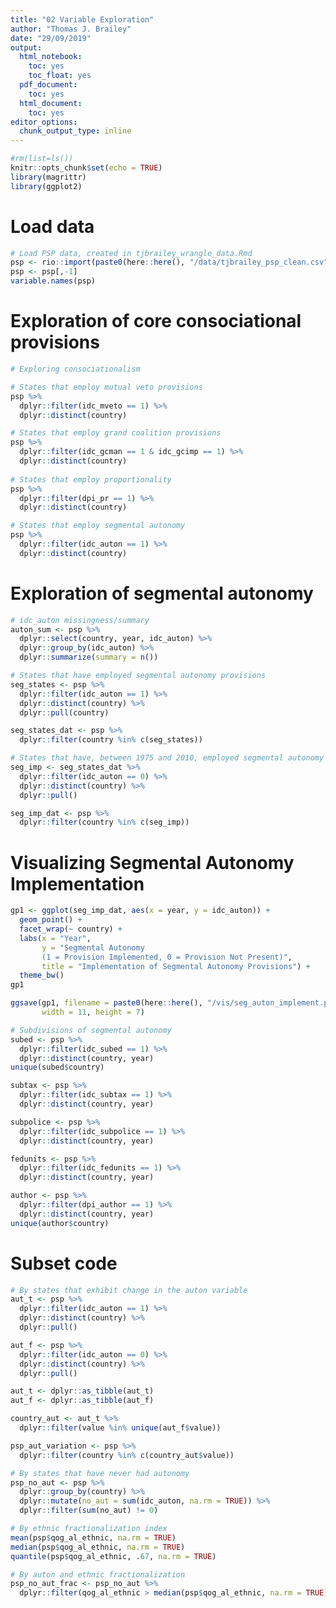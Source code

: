 ```yaml
---
title: "02 Variable Exploration"
author: "Thomas J. Brailey"
date: "29/09/2019"
output:
  html_notebook:
    toc: yes
    toc_float: yes
  pdf_document:
    toc: yes
  html_document:
    toc: yes
editor_options:
  chunk_output_type: inline
---
```

<style>
    body .main-container {
        max-width: 100%;
    }
</style>

```r
#rm(list=ls())
knitr::opts_chunk$set(echo = TRUE)
library(magrittr)
library(ggplot2)
```

# Load data
```r
# Load PSP data, created in tjbrailey_wrangle_data.Rmd
psp <- rio::import(paste0(here::here(), "/data/tjbrailey_psp_clean.csv"))
psp <- psp[,-1]
variable.names(psp)
```

# Exploration of core consociational provisions
```r
# Exploring consociationalism

# States that employ mutual veto provisions
psp %>% 
  dplyr::filter(idc_mveto == 1) %>%
  dplyr::distinct(country)

# States that employ grand coalition provisions
psp %>%
  dplyr::filter(idc_gcman == 1 & idc_gcimp == 1) %>%
  dplyr::distinct(country)
 
# States that employ proportionality
psp %>%
  dplyr::filter(dpi_pr == 1) %>%
  dplyr::distinct(country)

# States that employ segmental autonomy
psp %>%
  dplyr::filter(idc_auton == 1) %>% 
  dplyr::distinct(country)
```

# Exploration of segmental autonomy
```r
# idc_auton missingness/summary
auton_sum <- psp %>%
  dplyr::select(country, year, idc_auton) %>%
  dplyr::group_by(idc_auton) %>%
  dplyr::summarize(summary = n())

# States that have employed segmental autonomy provisions
seg_states <- psp %>%
  dplyr::filter(idc_auton == 1) %>% 
  dplyr::distinct(country) %>%
  dplyr::pull(country)

seg_states_dat <- psp %>% 
  dplyr::filter(country %in% c(seg_states))

# States that have, between 1975 and 2010, employed segmental autonomy provisions
seg_imp <- seg_states_dat %>%
  dplyr::filter(idc_auton == 0) %>%
  dplyr::distinct(country) %>%
  dplyr::pull()

seg_imp_dat <- psp %>%
  dplyr::filter(country %in% c(seg_imp))
```

# Visualizing Segmental Autonomy Implementation
```r
gp1 <- ggplot(seg_imp_dat, aes(x = year, y = idc_auton)) +
  geom_point() +
  facet_wrap(~ country) + 
  labs(x = "Year",
       y = "Segmental Autonomy 
       (1 = Provision Implemented, 0 = Provision Not Present)",
       title = "Implementation of Segmental Autonomy Provisions") + 
  theme_bw()
gp1

ggsave(gp1, filename = paste0(here::here(), "/vis/seg_auton_implement.png"), units = "in",
       width = 11, height = 7)
```

```r
# Subdivisions of segmental autonomy
subed <- psp %>%
  dplyr::filter(idc_subed == 1) %>%
  dplyr::distinct(country, year)
unique(subed$country)

subtax <- psp %>%
  dplyr::filter(idc_subtax == 1) %>%
  dplyr::distinct(country, year)

subpolice <- psp %>%
  dplyr::filter(idc_subpolice == 1) %>%
  dplyr::distinct(country, year)

fedunits <- psp %>%
  dplyr::filter(idc_fedunits == 1) %>%
  dplyr::distinct(country, year)

author <- psp %>%
  dplyr::filter(dpi_author == 1) %>%
  dplyr::distinct(country, year)
unique(author$country)
```

# Subset code
```r
# By states that exhibit change in the auton variable
aut_t <- psp %>%
  dplyr::filter(idc_auton == 1) %>%
  dplyr::distinct(country) %>%
  dplyr::pull()

aut_f <- psp %>%
  dplyr::filter(idc_auton == 0) %>%
  dplyr::distinct(country) %>%
  dplyr::pull()

aut_t <- dplyr::as_tibble(aut_t)
aut_f <- dplyr::as_tibble(aut_f)

country_aut <- aut_t %>%
  dplyr::filter(value %in% unique(aut_f$value))

psp_aut_variation <- psp %>%
  dplyr::filter(country %in% c(country_aut$value))

# By states that have never had autonomy
psp_no_aut <- psp %>%
  dplyr::group_by(country) %>%
  dplyr::mutate(no_aut = sum(idc_auton, na.rm = TRUE)) %>%
  dplyr::filter(sum(no_aut) != 0)

# By ethnic fractionalization index
mean(psp$qog_al_ethnic, na.rm = TRUE)
median(psp$qog_al_ethnic, na.rm = TRUE)
quantile(psp$qog_al_ethnic, .67, na.rm = TRUE)

# By auton and ethnic fractionalization
psp_no_aut_frac <- psp_no_aut %>%
  dplyr::filter(qog_al_ethnic > median(psp$qog_al_ethnic, na.rm = TRUE))
```